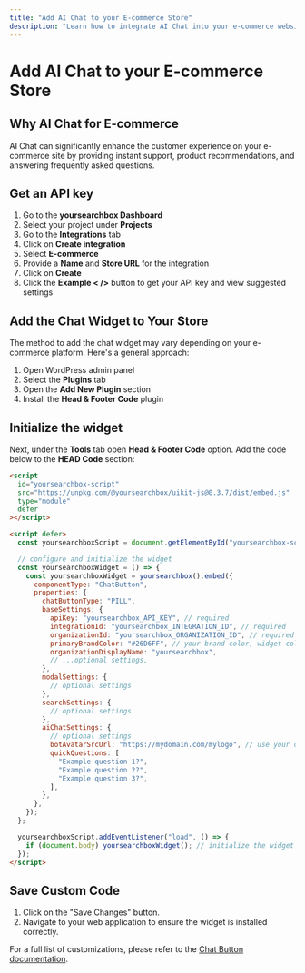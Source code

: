 ```yaml
---
title: "Add AI Chat to your E-commerce Store"
description: "Learn how to integrate AI Chat into your e-commerce website."
---
```


# Add AI Chat to your E-commerce Store

## Why AI Chat for E-commerce

AI Chat can significantly enhance the customer experience on your e-commerce site by providing instant support, product recommendations, and answering frequently asked questions.

## Get an API key

1. Go to the **yoursearchbox Dashboard**
2. Select your project under **Projects**
3. Go to the **Integrations** tab
4. Click on **Create integration**
5. Select **E-commerce**
6. Provide a **Name** and **Store URL** for the integration
7. Click on **Create**
8. Click the **Example < />** button to get your API key and view suggested settings

## Add the Chat Widget to Your Store

The method to add the chat widget may vary depending on your e-commerce platform. Here's a general approach:

1. Open WordPress admin panel
2. Select the **Plugins** tab
3. Open the **Add New Plugin** section
4. Install the **Head & Footer Code** plugin

## Initialize the widget

Next, under the **Tools** tab open **Head & Footer Code** option. Add the code below to the **HEAD Code** section:

```html copy
<script
  id="yoursearchbox-script"
  src="https://unpkg.com/@yoursearchbox/uikit-js@0.3.7/dist/embed.js"
  type="module"
  defer
></script>

<script defer>
  const yoursearchboxScript = document.getElementById("yoursearchbox-script");

  // configure and initialize the widget
  const yoursearchboxWidget = () => {
    const yoursearchboxWidget = yoursearchbox().embed({
      componentType: "ChatButton",
      properties: {
        chatButtonType: "PILL",
        baseSettings: {
          apiKey: "yoursearchbox_API_KEY", // required
          integrationId: "yoursearchbox_INTEGRATION_ID", // required
          organizationId: "yoursearchbox_ORGANIZATION_ID", // required
          primaryBrandColor: "#26D6FF", // your brand color, widget color scheme is derived from this
          organizationDisplayName: "yoursearchbox",
          // ...optional settings,
        },
        modalSettings: {
          // optional settings
        },
        searchSettings: {
          // optional settings
        },
        aiChatSettings: {
          // optional settings
          botAvatarSrcUrl: "https://mydomain.com/mylogo", // use your own bot avatar
          quickQuestions: [
            "Example question 1?",
            "Example question 2?",
            "Example question 3?",
          ],
        },
      },
    });
  };

  yoursearchboxScript.addEventListener("load", () => {
    if (document.body) yoursearchboxWidget(); // initialize the widget
  });
</script>
```
## Save Custom Code

1. Click on the "Save Changes" button.
2. Navigate to your web application to ensure the widget is installed correctly.

For a full list of customizations, please refer to the [Chat Button documentation](/docs/chat-button).